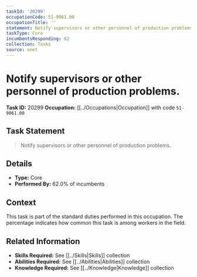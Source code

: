 ```yaml
---
taskId: '20299'
occupationCode: 51-9061.00
occupationTitle: ''
statement: Notify supervisors or other personnel of production problems.
taskType: Core
incumbentsResponding: 62
collection: Tasks
source: onet
---
```

# Notify supervisors or other personnel of production problems.

**Task ID:** 20299
**Occupation:** [[../Occupations|Occupation]] with code `51-9061.00`

## Task Statement

> Notify supervisors or other personnel of production problems.

## Details

- **Type:** Core
- **Performed By:** 62.0% of incumbents

## Context

This task is part of the standard duties performed in this occupation. The percentage indicates how common this task is among workers in the field.

## Related Information

- **Skills Required:** See [[../Skills|Skills]] collection
- **Abilities Required:** See [[../Abilities|Abilities]] collection
- **Knowledge Required:** See [[../Knowledge|Knowledge]] collection
